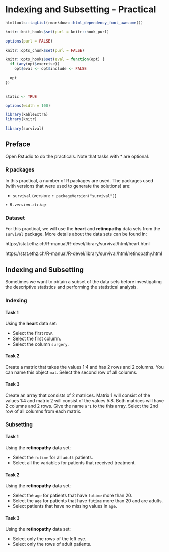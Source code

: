 # Indexing and Subsetting - Practical {.unnumbered}

```r
htmltools::tagList(rmarkdown::html_dependency_font_awesome())
```

```r
knitr::knit_hooks$set(purl = knitr::hook_purl)

options(purl = FALSE)

knitr::opts_chunk$set(purl = FALSE)
```

```r
knitr::opts_hooks$set(eval = function(opt) {
  if (any(opt$exercise))
    opt$eval <- opt$include <- FALSE
  
  opt
})


static <- TRUE

options(width = 100)

```

```r
library(kableExtra)
library(knitr)
```

```r
library(survival)
```

## Preface {data-progressive="FALSE"}

Open Rstudio to do the practicals. Note that tasks with \* are optional.

### R packages

In this practical, a number of R packages are used. The packages used (with versions that were used to generate the solutions) are:

-   `survival` (version: `r packageVersion("survival")`)

*`r R.version.string`*

### Dataset {.tabset .tabset-fade .tabset-pills}

For this practical, we will use the **heart** and **retinopathy** data sets from the `survival` package. More details about the data sets can be found in:

https://stat.ethz.ch/R-manual/R-devel/library/survival/html/heart.html

https://stat.ethz.ch/R-manual/R-devel/library/survival/html/retinopathy.html

## Indexing and Subsetting

Sometimes we want to obtain a subset of the data sets before investigating the descriptive statistics and performing the statistical analysis.

### Indexing {.tabset .tabset-fade .tabset-pills}

::: {.panel-tabset .nav-pills}
#### Task 1

Using the **heart** data set:\

-   Select the first row.\
-   Select the first column.\
-   Select the column `surgery`.

:::

::: {.panel-tabset .nav-pills}
#### Task 2

Create a matrix that takes the values 1:4 and has 2 rows and 2 columns. You can name this object `mat`. Select the second row of all columns.

:::

::: {.panel-tabset .nav-pills}
#### Task 3

Create an array that consists of 2 matrices. Matrix 1 will consist of the values 1:4 and matrix 2 will consist of the values 5:8. Both matrices will have 2 columns and 2 rows. Give the name `ar1` to the this array. Select the 2nd row of all columns from each matrix.


:::

### Subsetting {.tabset .tabset-fade .tabset-pills}

::: {.panel-tabset .nav-pills}
#### Task 1

Using the **retinopathy** data set:\

-   Select the `futime` for all `adult` patients.\
-   Select all the variables for patients that received treatment.\


:::

::: {.panel-tabset .nav-pills}
#### Task 2

Using the **retinopathy** data set:\

-   Select the `age` for patients that have `futime` more than 20.\
-   Select the `age` for patients that have `futime` more than 20 and are adults.\
-   Select patients that have no missing values in `age`.


:::

::: {.panel-tabset .nav-pills}
#### Task 3

Using the **retinopathy** data set:\

-   Select only the rows of the left eye.
-   Select only the rows of adult patients.


:::
